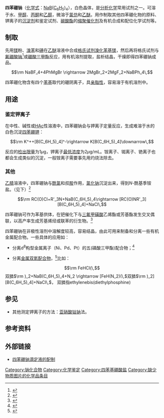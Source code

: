 {{Chembox
| ImageFile = NaBPh4.png
| IUPACName = Sodium tetraphenylborate
| OtherNames = 四苯硼酸钠、四苯硼化钠
| Section1 = {{Chembox Identifiers
| CASNo = 143-66-8
| CASNo_Ref = {{cascite|correct|CAS}}
|  PubChem  =   2723787
|  InChI  =  1S/C24H20B.Na/c1-5-13-21(14-6-1)25(22-15-7-2-8-16-22,23-17-9-3-10-18-23)24-19-11-4-12-20-24;/h1-20H;/q-1;+1
|  SMILES  =  [B-](C1=CC=CC=C1)(C2=CC=CC=C2)(C3=CC=CC=C3)C4=CC=CC=C4.[Na+]
}}
| Section2 = {{Chembox Properties
| Formula = (C<sub>6</sub>H<sub>5</sub>)<sub>4</sub>BNa
| MolarMass = 342.24 
| Appearance = 白色固体
| Solubility = 47 g/100 g
| MeltingPt = > 300  °C 
}}
| Section7 = {{Chembox Hazards
| MSDS = 
| SPhrases = 
 }}
}}
'''四苯硼钠'''（[[化学式|化学式]]：[[钠|Na]][[硼|B]]([[碳|C]]<sub>6</sub>[[氢|H]]<sub>5</sub>)<sub>4</sub>），白色晶体，是[[分析化学|分析化学]]常用试剂之一。可溶于水、[[甲醇|甲醇]]、[[丙酮|丙酮]]和[[乙醇|乙醇]]，微溶于[[氯仿|氯仿]]和[[乙醚|乙醚]]。用作制取其他四苯硼化物的原料、钾离子的[[沉淀剂|沉淀剂]]和鉴定试剂、[[碳酸酯|碳酸酯]]的[[缩聚|缩聚]][[催化剂|催化剂]]及有机合成和配位化学试剂等。

==制取==
先用[[镁|镁]]粉、[[溴苯|溴苯]]和[[碘|碘]]在[[乙醚|乙醚]]溶液中合成[[格氏试剂|格氏试剂]][[溴化苯基镁|溴化苯基镁]]，然后再将格氏试剂与[[氟硼酸钠|氟硼酸钠]]<ref>{{cite journal en| journal = [[Organometallics|Organometallics]] | year = 2005 | pages = 3579 | doi = 10.1021/om0501428 | title = Safe Preparation and Purification of Sodium Tetrakis[(3,5-trifluoromethyl)phenyl]borate (NaBArF<sub>24</sub>): Reliable and Sensitive Analysis of Water in Solutions of Fluorinated Tetraarylborates. | author = N. Yakelis and R. G. Bergman}}</ref>或[[硼酸三甲酯|硼酸三甲酯]]反应，用有机溶剂提取，盐析结晶，干燥即得四苯硼钠成品。
:<math>\rm NaBF_4+4PhMgBr  \rightarrow  2MgBr_2+2MgF_2+NaBPh_4\,</math>

四苯硼化物含有四个[[苯基|苯基]]取代的硼阴离子，具[[亲脂性|亲脂性]]，容易溶于有机溶剂中。

==用途==
===鉴定钾离子===
在中性、碱性或[[乙酸|HAc]]性溶液中，四苯硼钠会与钾离子定量反应，生成难溶于水的白色沉淀[[四苯硼钾|四苯硼钾]]：
:<math>\rm K^++[B(C_6H_5)_4]^-\rightarrow K[B(C_6H_5)_4]\downarrow\,</math>

反应的[[检出限量|检出限量]]为1''μ''g，钾离子[[最低浓度|最低浓度]]为2''μ''g/mL。铵离子、铷离子、铯离子也都会生成类似的沉淀，一般铵离子需要事先用灼烧法除去。

===其他===
[[乙腈|乙腈]]溶液中，四苯硼钠与[[酰氯|酰氯]]和叔[[胺|胺]]作用，[[氯化钠|氯化钠]]沉淀出来，得到''N''-酰基季铵盐。（见下）<ref>{{cite journal en| journal = [[J._Org._Chem.|J. Org. Chem.]] | year = 1992 | pages = 5136 | doi =10.1021/jo00045a025  | title = Preparation and characterization of crystalline N-acylammonium salts. | author = J. King and G. Bryant}}</ref>
:<math>\rm RC(O)Cl+R'_3N+NaB(C_6H_5)_4\rightarrow [RC(O)NR'_3][B(C_6H_5)_4]+NaCl\,</math>

四苯硼钠可作为苯基供体，在钯催化下与[[三氟甲磺酸酯|三氟甲磺酸]]乙烯酯或芳基酯发生交叉偶联，以高产率生成芳基烯烃或联苯的衍生物。<ref>{{cite journal en| journal = Tetrahedron Letters | year = 1992 | pages = 4815 | doi = 10.1016/S0040-4039(00)61293-5 | title = Palladium-catalyzed cross-coupling reactions of vinyl and aryl triflates with tetraarylborates. | author = P. Ciattini, E. Morera, G. Ortar}}</ref>

四苯硼钠在非极性溶剂中溶解度较高，容易结晶，由此可用来制备和分离一些有机金属配合物。一些具体的应用如：

*分离d<sup>8</sup>构型金属离子（Ni、Pd、Pt）的五(磷酸三甲酯)配合物；<ref>{{cite journal en| journal = Inorganic Syntheses| year = 2007 | pages = 76 | doi = 10.1002/9780470132517.ch22 | title = Pentakis(Trimethyl Phosphite) Complexes of the d<sup>8</sup> Transition Metals | author = J. Jesson, M. Cushing, S. D. Ittel}}</ref>

*分离[[金属双氮配合物|金属双氮配合物]]，<ref>{{cite journal en| journal = [[Inorg._Synth.|Inorg. Synth.]] | volume = 15 | year = 1974 | pages = 21 | doi = 10.1002/9780470132463.ch6 | title = trans - (Dinitrogen) Bis [Ethylenebis(diethylphosphine)] Hydridoiron(II) Tetraphenylborate. | author =M. Mays and E. Prater}}</ref>比如：

:<math>\rm FeHCl(\,</math>双膦<math>\rm )_2+NaB(C_6H_5)_4+N_2 \rightarrow [FeH(N_2)(\,</math>双膦<math>\rm )_2][B(C_6H_5)_4]+NaCl\,</math>， 双膦指ethylenebis(diethylphosphine)

==参见==
*其他测定钾离子的方法：[[亚硝酸钴钠|亚硝酸钴钠]]法。

==参考资料==
<div class="references-small">
<references/>
</div>

==外部链接==
*[http://www.kmkxsw.cn/zx/18-2550.html 四苯硼钠滴定液的配制]{{Wayback|url=http://www.kmkxsw.cn/zx/18-2550.html |date=20190626053037 }}

[[Category:钠化合物|Category:钠化合物]]
[[Category:化学鉴定|Category:化学鉴定]]
[[Category:四苯基硼酸盐|Category:四苯基硼酸盐]]
[[Category:缺少物质图片的化学品条目|Category:缺少物质图片的化学品条目]]